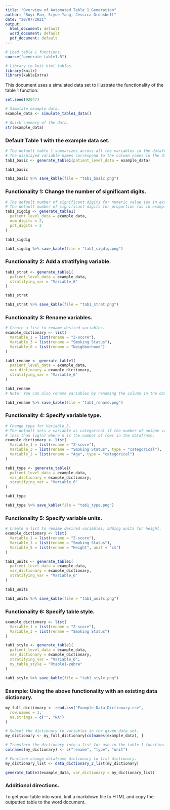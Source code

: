```yaml
---
title: "Overview of Automated Table 1 Generation"
author: "Ruyi Pan, Siyue Yang, Jessica Gronsbell"
date: "20/07/2021"
output:
  html_document: default
  word_document: default
  pdf_document: default
---
```


```r
# Load table 1 functions.
source("generate_table1.R")

# Library to knit html tables.
library(knitr)
library(kableExtra)
```

This document uses a simulated data set to illustrate the functionality of the table 1 function.

```r
set.seed(92047)

# Simulate example data.
example_data <- simulate_table1_data()

# Quick summary of the data.
str(example_data)
```

### Default Table 1 with the example data set. 

```r
# The default table 1 summarizes across all the variables in the dataframe.
# The displayed variable names correspond to the column names in the dataframe.
tab1_basic <- generate_table1(patient_level_data = example_data)

tab1_basic
```

```r
tab1_basic %>% save_kable(file = "tab1_basic.png")
```


### Functionality 1: Change the number of significant digits.

```r
# The default number of significant digits for numeric value (as in example above) is 3.
# The default number of significant digits for proportion (as in example above) is 2.
tab1_sigdig <- generate_table1(
  patient_level_data = example_data,
  num_digits = 2,
  pct_digits = 2
)

tab1_sigdig
```

```r
tab1_sigdig %>% save_kable(file = "tab1_sigdig.png")
```


### Functionality 2: Add a stratifying variable. 

```r
tab1_strat <- generate_table1(
  patient_level_data = example_data,
  stratifying_var = "Variable_6"
)

tab1_strat
```

```r
tab1_strat %>% save_kable(file = "tab1_strat.png")
```

### Functionality 3: Rename variables.

```r
# Create a list to rename desired variables.
example_dictionary <- list(
  Variable_1 = list(rename = "Z-score"),
  Variable_3 = list(rename = "Smoking Status"),
  Variable_6 = list(rename = "Neighborhood")
)

tab1_rename <- generate_table1(
  patient_level_data = example_data,
  var_dictionary = example_dictionary,
  stratifying_var = "Variable_6"
)

tab1_rename
# Note: You can also rename variables by renaming the column in the dataframe.
```

```r
tab1_rename %>% save_kable(file = "tab1_rename.png")
```

### Functionality 4: Specify variable type.

```r
# Change type for Variable_5.
# The default sets a variable as categorical if the number of unique values is
# less than log(n) where n is the number of rows in the dataframe.
example_dictionary <- list(
  Variable_1 = list(rename = "Z-score"),
  Variable_3 = list(rename = "Smoking Status", type = "categorical"),
  Variable_2 = list(rename = "Age", type = "categorical")
)

tab1_type <- generate_table1(
  patient_level_data = example_data,
  var_dictionary = example_dictionary,
  stratifying_var = "Variable_6"
)

tab1_type
```

```r
tab1_type %>% save_kable(file = "tab1_type.png")
```

### Functionality 5: Specify variable units.

```r
# Create a list to rename desired variables, adding units for height.
example_dictionary <- list(
  Variable_1 = list(rename = "Z-score"),
  Variable_3 = list(rename = "Smoking Status"),
  Variable_5 = list(rename = "Height", unit = "cm")
)

tab1_units <- generate_table1(
  patient_level_data = example_data,
  var_dictionary = example_dictionary,
  stratifying_var = "Variable_6"
)

tab1_units
```

```r
tab1_units %>% save_kable(file = "tab1_units.png")
```

### Functionality 6: Specify table style.

```r
example_dictionary <- list(
  Variable_1 = list(rename = "Z-score"),
  Variable_3 = list(rename = "Smoking Status")
)

tab1_style <- generate_table1(
  patient_level_data = example_data,
  var_dictionary = example_dictionary,
  stratifying_var = "Variable_6",
  my_table_style = "Rtable1-zebra"
)
```

```r
tab1_style %>% save_kable(file = "tab1_style.png")
```

### Example: Using the above functionality with an existing data dictionary.

```r
my_full_dictionary <- read.csv("Example_Data_Dictionary.csv",
  row.names = 1,
  na.strings = c("", "NA")
)

# Subset the dictionary to variables in the given data set.
my_dictionary <- my_full_dictionary[colnames(example_data), ]

# Transform the dictionary into a list for use in the table 1 function.
colnames(my_dictionary) <- c("rename", "type", "unit")

# Function change dataframe dictionary to list dictionary.
my_dictionary_list <- data_dictionary_2_list(my_dictionary)

generate_table1(example_data, var_dictionary = my_dictionary_list)
```

### Additional directions.
To get your table into word, knit a markdown file to HTML and copy the outputted table to the word document. 
